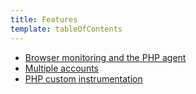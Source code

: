 ```yaml
---
title: Features
template: tableOfContents
---
```


* [Browser monitoring and the PHP agent](/docs/agents/php-agent/features/browser-monitoring-php-agent)
* [Multiple accounts](/docs/agents/php-agent/features/multiple-accounts)
* [PHP custom instrumentation](/docs/agents/php-agent/features/php-custom-instrumentation)
